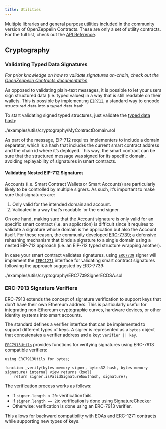 ```yaml
---
title: Utilities
---
```


Multiple libraries and general purpose utilities included in the community version of OpenZeppelin Contracts. These are only a set of utility contracts. For the full list, check out the [API Reference](/community-contracts/api/utils).

## Cryptography

### Validating Typed Data Signatures

_For prior knowledge on how to validate signatures on-chain, check out the [OpenZeppelin Contracts documentation](/contracts/5.x/utilities#checking_signatures_on_chain)_

As opposed to validating plain-text messages, it is possible to let your users sign structured data (i.e. typed values) in a way that is still readable on their wallets. This is possible by implementing [`EIP712`](/contracts/5.x/api/utils/cryptography#EIP712), a standard way to encode structured data into a typed data hash.

To start validating signed typed structures, just validate the [typed data hash](/contracts/5.x/api/utils/cryptography#EIP712-_hashTypedDataV4-bytes32-):

<include cwd lang='solidity'>./examples/utils/cryptography/MyContractDomain.sol</include>

As part of the message, EIP-712 requires implementers to include a domain separator, which is a hash that includes the current smart contract address and the chain id where it’s deployed. This way, the smart contract can be sure that the structured message was signed for its specific domain, avoiding replayability of signatures in smart contracts.

#### Validating Nested EIP-712 Signatures

Accounts (i.e. Smart Contract Wallets or Smart Accounts) are particularly likely to be controlled by multiple signers. As such, it’s important to make sure that signatures are:

1. Only valid for the intended domain and account.
2. Validated in a way that’s readable for the end signer.

On one hand, making sure that the Account signature is only valid for an specific smart contract (i.e. an application) is difficult since it requires to validate a signature whose domain is the application but also the Account itself. For these reason, the community developed [ERC-7739](https://eips.ethereum.org/EIPS/eip-7739); a defensive rehashing mechanism that binds a signature to a single domain using a nested EIP-712 approach (i.e. an EIP-712 typed structure wrapping another).

In case your smart contract validates signatures, using [`ERC7739`](/contracts/5.x/api/utils/cryptography#ERC7739) signer will implement the [`IERC1271`](/contracts/5.x/api/interfaces#IERC1271) interface for validating smart contract signatures following the approach suggested by ERC-7739:

<include cwd lang='solidity'>./examples/utils/cryptography/ERC7739SignerECDSA.sol</include>

### ERC-7913 Signature Verifiers

ERC-7913 extends the concept of signature verification to support keys that don’t have their own Ethereum address. This is particularly useful for integrating non-Ethereum cryptographic curves, hardware devices, or other identity systems into smart accounts.

The standard defines a verifier interface that can be implemented to support different types of keys. A signer is represented as a `bytes` object that concatenates a verifier address and a key: `verifier || key`.

[`ERC7913Utils`](/community-contracts/api/utils/cryptography#ERC7913Utils) provides functions for verifying signatures using ERC-7913 compatible verifiers:

```solidity
using ERC7913Utils for bytes;

function _verify(bytes memory signer, bytes32 hash, bytes memory signature) internal view returns (bool)
    return signer.isValidSignatureNow(hash, signature);

```

The verification process works as follows:

* If `signer.length < 20`: verification fails
* If `signer.length == 20`: verification is done using [SignatureChecker](/contracts/5.x/api/utils#SignatureChecker)
* Otherwise: verification is done using an ERC-7913 verifier.

This allows for backward compatibility with EOAs and ERC-1271 contracts while supporting new types of keys.

